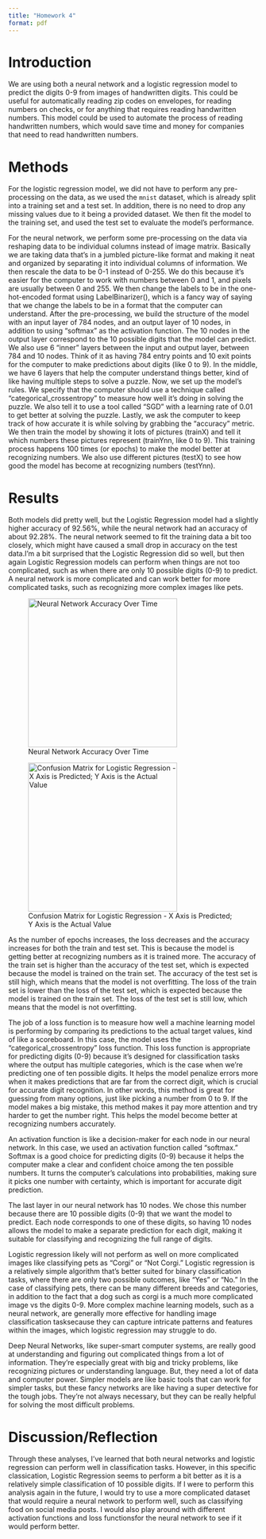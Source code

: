 ```yaml
---
title: "Homework 4"
format: pdf
---
```


# Introduction

We are using both a neural network and a logistic regression model to predict the digits 0-9 from images of handwritten digits. This could be useful for automatically reading zip codes on envelopes, for reading numbers on checks, or for anything that requires reading handwritten numbers. This model could be used to automate the process of reading handwritten numbers, which would save time and money for companies that need to read handwritten numbers.

# Methods

For the logistic regression model, we did not have to perform any pre-processing on the data, as we used the `mnist` dataset, which is already split into a training set and a test set. In addition, there is no need to drop any missing values due to it being a provided dataset. We then fit the model to the training set, and used the test set to evaluate the model's performance. 

For the neural network, we perform some pre-processing on the data via reshaping data to be individual columns instead of image matrix. Basically we are taking data that's in a jumbled picture-like format and making it neat and organized by separating it into individual columns of information. We then rescale the data to be 0-1 instead of 0-255. We do this because it's easier for the computer to work with numbers between 0 and 1, and pixels are usually between 0 and 255. We then change the labels to be in the one-hot-encoded format using LabelBinarizer(), which is a fancy way of saying that we change the labels to be in a format that the computer can understand. 
After the pre-processing, we build the structure of the model with an input layer of 784 nodes, and an output layer of 10 nodes, in addition to using "softmax" as the activation function. The 10 nodes in the output layer correspond to the 10 possible digits that the model can predict. We also use 6 "inner" layers between the input and output layer, between 784 and 10 nodes. Think of it as having 784 entry points and 10 exit points for the computer to make predictions about digits (like 0 to 9). In the middle, we have 6 layers that help the computer understand things better, kind of like having multiple steps to solve a puzzle.
Now, we set up the model's rules. We specify that the computer should use a technique called "categorical_crossentropy" to measure how well it's doing in solving the puzzle. We also tell it to use a tool called "SGD" with a learning rate of 0.01 to get better at solving the puzzle. Lastly, we ask the computer to keep track of how accurate it is while solving by grabbing the "accuracy" metric.
We then train the model by showing it lots of pictures (trainX) and tell it which numbers these pictures represent (trainYnn, like 0 to 9). This training process happens 100 times (or epochs) to make the model better at recognizing numbers. We also use different pictures (testX) to see how good the model has become at recognizing numbers (testYnn).


# Results

Both models did pretty well, but the Logistic Regression model had a slightly higher accuracy of 92.56%, while the neural network had an accuracy of about 92.28%. The neural network seemed to fit the training data a bit too closely, which might have caused a small drop in accuracy on the test data.I'm a bit surprised that the Logistic Regression did so well, but then again Logistic Regression models can perform when things are not too complicated, such as when there are only 10 possible digits (0-9) to predict. A neural network is more complicated and can work better for more complicated tasks, such as recognizing more complex images like pets.  

![Neural Network Accuracy Over Time](graphs/Model Accuracy NN.png){#fig-model-accuracy width=300px}  

![Confusion Matrix for Logistic Regression - X Axis is Predicted; Y Axis is the Actual Value](graphs/confusion_matrix.png){#fig-confusion-matrix width=300px}  
  
As the number of epochs increases, the loss decreases and the accuracy increases for both the train and test set. This is because the model is getting better at recognizing numbers as it is trained more. The accuracy of the train set is higher than the accuracy of the test set, which is expected because the model is trained on the train set. The accuracy of the test set is still high, which means that the model is not overfitting. The loss of the train set is lower than the loss of the test set, which is expected because the model is trained on the train set. The loss of the test set is still low, which means that the model is not overfitting. 

The job of a loss function is to measure how well a machine learning model is performing by comparing its predictions to the actual target values, kind of like a scoreboard. In this case, the model uses the "categorical_crossentropy" loss function. This loss function is appropriate for predicting digits (0-9) because it's designed for classification tasks where the output has multiple categories, which is the case when we're predicting one of ten possible digits. It helps the model penalize errors more when it makes predictions that are far from the correct digit, which is crucial for accurate digit recognition. In other words, this method is great for guessing from many options, just like picking a number from 0 to 9. If the model makes a big mistake, this method makes it pay more attention and try harder to get the number right. This helps the model become better at recognizing numbers accurately.

An activation function is like a decision-maker for each node in our neural network. In this case, we used an activation function called "softmax." Softmax is a good choice for predicting digits (0-9) because it helps the computer make a clear and confident choice among the ten possible numbers. It turns the computer's calculations into probabilities, making sure it picks one number with certainty, which is important for accurate digit prediction.

The last layer in our neural network has 10 nodes. We chose this number because there are 10 possible digits (0-9) that we want the model to predict. Each node corresponds to one of these digits, so having 10 nodes allows the model to make a separate prediction for each digit, making it suitable for classifying and recognizing the full range of digits.

Logistic regression likely will not perform as well on more complicated images like classifying pets as "Corgi" or "Not Corgi." Logistic regression is a relatively simple algorithm that's better suited for binary classification tasks, where there are only two possible outcomes, like "Yes" or "No." In the case of classifying pets, there can be many different breeds and categories, in addition to the fact that a dog such as corgi is a much more complicated image vs the digits 0-9. More complex machine learning models, such as a neural network, are generally more effective for handling image classification tasksecause they can capture intricate patterns and features within the images, which logistic regression may struggle to do.

Deep Neural Networks, like super-smart computer systems, are really good at understanding and figuring out complicated things from a lot of information. They're especially great with big and tricky problems, like recognizing pictures or understanding language. But, they need a lot of data and computer power. Simpler models are like basic tools that can work for simpler tasks, but these fancy networks are like having a super detective for the tough jobs. They're not always necessary, but they can be really helpful for solving the most difficult problems.


# Discussion/Reflection

Through these analyses, I've learned that both neural networks and logistic regression can perform well in classification tasks. However, in this specific classication, Logistic Regression seems to perform a bit better as it is a relatively simple classification of 10 possible digits. If I were to perform this analysis again in the future, I would try to use a more complicated dataset that would require a neural network to perform well, such as classifying food on social media posts. I would also play around with different activation functions and loss functionsfor the neural network to see if it would perform better.